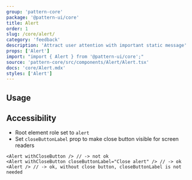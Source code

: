 ```yaml
---
group: 'pattern-core'
package: '@pattern-ui/core'
title: Alert
order: 1
slug: /core/alert/
category: 'feedback'
description: 'Attract user attention with important static message'
props: ['Alert']
import: "import { Alert } from '@pattern-ui/core';"
source: 'pattern-core/src/components/Alert/Alert.tsx'
docs: 'core/Alert.mdx'
styles: ['Alert']
---
```



## Usage

<ControlDemo data={AlertDemos.control} />

## Accessibility

- Root element role set to `alert`
- Set `closeButtonLabel` prop to make close button visible for screen readers

```tsx
<Alert withCloseButton /> // -> not ok
<Alert withCloseButton closeButtonLabel="Close alert" /> // -> ok
<Alert /> // -> ok, without close button, closeButtonLabel is not needed
```
